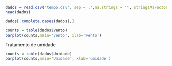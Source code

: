 ```r
dados = read.csv('tempo.csv', sep =';',na.strings = "", stringsAsFactors = T)
head(dados)
```


```r
dados[!complete.cases(dados),]
```


```r
counts = table(dados$Vento)
barplot(counts,main='vento', xlab='vento')
```
Tratamento de umidade
```r
counts = table(dados$Umidade)
barplot(counts,main='Umidade', xlab='umidade')
```

